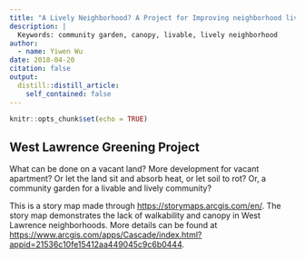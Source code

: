 ```yaml
---
title: "A Lively Neighborhood? A Project for Improving neighborhood livelyhood in Lawrence, Kansas"
description: |
  Keywords: community garden, canopy, livable, lively neighborhood
author:
  - name: Yiwen Wu
date: 2018-04-20
citation: false
output:
  distill::distill_article:
    self_contained: false
---
```



```r
knitr::opts_chunk$set(echo = TRUE)
```

## West Lawrence Greening Project

What can be done on a vacant land? More development for vacant apartment? Or let the land sit and absorb heat, or let soil to rot? Or, a community garden for a livable and lively community? 

This is a story map made through <https://storymaps.arcgis.com/en/>. The story map demonstrates the lack of walkability and canopy in West Lawrence neighborhoods. More details can be found at <https://www.arcgis.com/apps/Cascade/index.html?appid=21536c10fe15412aa449045c9c6b0444>.

